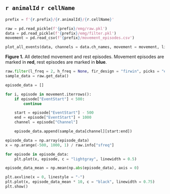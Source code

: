 ## `r animalId` `r cellName` {.unlisted .unnumbered}

```python
prefix = f'{r.prefix}/{r.animalId}/{r.cellName}'

raw = pd.read_pickle(f'{prefix}/emg/raw.pkl')
data = pd.read_pickle(f'{prefix}/emg/filter.pkl')
movement = pd.read_csv(f'{prefix}/movement_episodes.csv')
```

```python
plot_all_events(data, channels = data.ch_names, movement = movement, limit = 10)
```

**Figure 1.** All detected movement and rest episodes. Movement episodes are marked in **red**,
rest episodes are marked in **blue**.

```python
raw.filter(l_freq = 2, h_freq = None, fir_design = "firwin", picks = "emg")
sample_data = raw.get_data()

episode_data = []

for i, episode in movement.iterrows():
    if episode["EventStart"] < 500:
        continue

    start = episode["EventStart"] - 500
    end = episode["EventStart"] + 1000
    channel = episode["Channel"]

    episode_data.append(sample_data[channel][start:end])

episode_data = np.array(episode_data)
x = np.arange(-500, 1000, 1) / raw.info["sfreq"]
```

```python
for episode in episode_data:
    plt.plot(x, episode, c = "lightgray", linewidth = 0.5)

episode_data_mean = np.mean(np.abs(episode_data), axis = 0)

plt.axvline(x = 0, linestyle = "-")
plt.plot(x, episode_data_mean * 10, c = "black", linewidth = 0.75)
plt.show()
```

